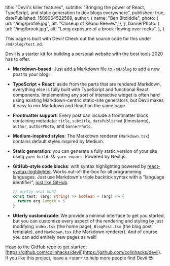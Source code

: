   title: "Devii's killer features",
  subtitle:
    "Bringing the power of React, TypeScript, and static generation to dev blogs everywhere",
  published: true,
  datePublished: 1589064522569,
  author: {
    name: "Ben Bitdiddle",
    photo: {
      url: "/img/profile.jpg",
      alt: "Closeup of Keanu Reeves",
    },
  },
  bannerPhoto: {
    url: "/img/brook.jpg",
    alt: "Long exposure of a brook flowing over rocks",
  },
}

This page is built with Devii! Check out the source code for this under `/md/blog/test.md`.

Devii is a starter kit for building a personal website with the best tools 2020 has to offer.

- **Markdown-based**: Just add a Markdown file to `/md/blog` to add a new post to your blog!
- **TypeScript + React**: aside from the parts that are rendered Markdown, everything else is fully built with TypeScript and functional React components. Implementing any sort of interactive widget is often hard using existing Markdown-centric static-site generators, but Devii makes it easy to mix Markdown and React on the same page.
- **Frontmatter support**: Every post can include a frontmatter block containing metadata: `title`, `subtitle`, `datePublished` (timestamp), `author`, `authorPhoto`, and `bannerPhoto`.
- **Medium-inspired styles**: The Markdown renderer (`Markdown.tsx`) contains default styles inspired by Medium.
- **Static generation**: you can generate a fully static version of your site using `yarn build && yarn export`. Powered by Next.js.
- **GitHub-style code blocks**: with syntax highlighting powered by [react-syntax-highlighter](https://github.com/conorhastings/react-syntax-highlighter). Works out-of-the-box for all programming languages. Just use Markdown's triple backtick syntax with a "language identifier", [just like GitHub](https://help.github.com/en/github/writing-on-github/creating-and-highlighting-code-blocks).

  ```ts
  // pretty neat huh?
  const test: (arg: string) => boolean = (arg) => {
    return arg.length > 5
  }
  ```

- **Utterly customizable**: We provide a minimal interface to get you started, but you can customize every aspect of the rendering and styling by just modifying `index.tsx` (the home page), `BlogPost.tsx` (the blog post template), and `Markdown.tsx` (the Markdown renderer). And of course you can add entirely new pages as well!

Head to the GitHub repo to get started: [https://github.com/colinhacks/devii](https://github.com/colinhacks/devii). If you like this project, leave a ⭐️star⭐️ to help more people find Devii 😎
